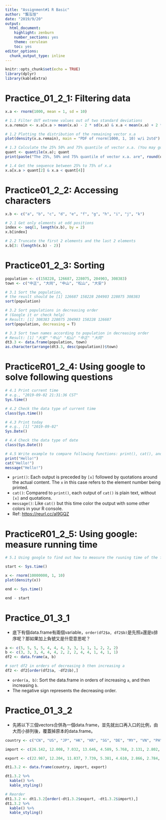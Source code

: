 ```yaml
---
title: "Assignment#1 R Basic"
author: "龔泓愷"
date: "2019/9/20"
output:
  html_document:
    highlight: zenburn
    number_sections: yes
    theme: cerulean
    toc: yes
editor_options:
  chunk_output_type: inline
---
```


```r
knitr::opts_chunk$set(echo = TRUE)
library(dplyr)
library(kableExtra)
```


# Practice_01_2_1: Filtering data
```r
x.a <- rnorm(1000, mean = 1, sd = 10)

# 1.1 Filter OUT extreme values out of two standard deviations
x.a.remain <- x.a[x.a > mean(x.a) - 2 * sd(x.a) & x.a < mean(x.a) + 2 * sd(x.a)]

# 1.2 Plotting the distribution of the remaining vector x.a
plot(density(x.a.remain), main = "PDF of rnorm(1000, 1, 10) w/i 2std")

# 1.3 Calculate the 25% 50% and 75% quantile of vector x.a. (You may google "quantile r)
quant <- quantile(x.a); quant
print(paste("The 25%, 50% and 75% quantile of vector x.a. are", round(quant[2], 2),",", round(quant[3], 2),"and", round(quant[4], 2), ", respectively."))

# 1.4 Get the sequence between 25% to 75% of x.a
x.a[x.a > quant[2] & x.a < quant[4]]
```



# Practice01_2_2: Accessing characters
```r
x.b <- c("a", "b", "c", "d", "e", "f", "g", "h", "i", "j", "k")

# 2.1 Get only elements at odd positions
index <- seq(1, length(x.b), by = 2)
x.b[index]

# 2.2 Truncate the first 2 elements and the last 2 elements
x.b[3: (length(x.b) - 2)]
```


# Practice01_2_3: Sorting
```r
population <- c(158228, 126687, 228075, 204903, 308383)
town <- c("中正", "大同", "中山", "松山", "大安")

# 3.1 Sort the population, 
# the reuslt should be [1] 126687 158228 204903 228075 308383
sort(population)

# 3.2 Sort populations in decreasing order 
# (Google it or check help)
# Result: [1] 308383 228075 204903 158228 126687
sort(population, decreasing = T)

# 3.3 Sort town names according to population in decreasing order
# Result: [1] "大安" "中山" "松山" "中正" "大同"
dt3.3 <- data.frame(population, town)
as.character(arrange(dt3.3, desc(population))$town)
```


# PracticeR01_2_4: Using google to solve following questions
```r
# 4.1 Print current time
# e.g., "2019-09-02 21:31:36 CST"
Sys.time()

# 4.2 Check the data type of current time
class(Sys.time())

# 4.3 Print today
# e.g., [1] "2019-09-02"
Sys.Date()

# 4.4 Check the data type of date
class(Sys.Date())

# 4.5 Write example to compare following functions: print(), cat(), and message() 
print("Hello!")
cat("Hello!")
message("Hello!")
```

* `print()`:  Each output is preceded by `[x]` followed by quotations around the actual content. The `x` in this case refers to the element number being printed.   
* `cat()`: Compared to `print()`, each output of `cat()` is plain text, without `[x]` and quotations.    
* `message()`: Like `cat()` but this time color the output with some other colors in your R console.   
* Ref: [https://reurl.cc/al9GQZ](https://reurl.cc/al9GQZ)   

# PracticeR01_2_5: Using google: measure running time
```r
# 5.1 Using google to find out how to measure the ruuning time of the following code

start <- Sys.time()

x <- rnorm(10000000, 1, 10) 
plot(density(x))

end <- Sys.time()

end - start
```


# Practice_01_3_1

* 底下有個data.frame有兩個variable，`order(df2$a, df2$b)`是先照`a`還是`b`排序呢？那如果加上負號又是什麼意思呢？

```r
a <- c(5, 5, 5, 5, 4, 4, 4, 3, 3, 1, 1, 1, 2, 2, 2)
b <- c(3, 3, 3, 4, 4, 4, 2, 2, 2, 4, 4, 1, 4, 1, 1)
df2 <- data.frame(a, b)

# sort df2 in orders of decreasing b then increasing a
df2 <- df2[order(df2$a, -df2$b),]

```

* `order(a, b)`: Sort the data.frame in orders of increasing `a`, and then increasing `b`.
* The negative sign represents the decreasing order.

# Practice_01_3_2

* 先將以下三個vectors合併為一個data.frame，並先就出口再入口的比例，由大而小排列後，覆蓋掉原本的data.frame。
```r
country <- c("CN", "US", "JP", "HK", "KR", "SG", "DE", "MY", "VN", "PH", "TH", "AU", "NL", "SA", "ID", "GB", "IN", "FR", "IT", "AE")

import <- c(26.142, 12.008, 7.032, 13.646, 4.589, 5.768, 2.131, 2.802, 3.428, 3.019, 1.976, 1.118, 1.624, 0.449, 0.983, 1.302, 1.027, 0.553, 0.670, 0.455)

export <- c(22.987, 12.204, 11.837, 7.739, 5.381, 4.610, 2.866, 2.784, 2.414, 2.092, 1.839, 1.788, 1.665, 1.409, 1.391, 1.075, 0.974, 0.899, 0.800, 0.728)

dt1.3.2 <- data.frame(country, import, export)

dt1.3.2 %>%
  kable() %>%
  kable_styling()

# Reorder
dt1.3.2 <- dt1.3.2[order(-dt1.3.2$export, -dt1.3.2$import),]
dt1.3.2 %>%
  kable() %>%
  kable_styling()
```


